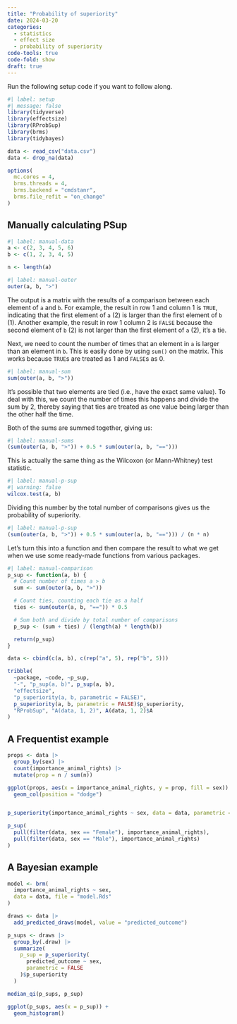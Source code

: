 ```yaml
---
title: "Probability of superiority"
date: 2024-03-20
categories:
  - statistics
  - effect size
  - probability of superiority
code-tools: true
code-fold: show
draft: true
---
```


Run the following setup code if you want to follow along.

```r
#| label: setup
#| message: false
library(tidyverse)
library(effectsize)
library(RProbSup)
library(brms)
library(tidybayes)

data <- read_csv("data.csv")
data <- drop_na(data)

options(
  mc.cores = 4,
  brms.threads = 4,
  brms.backend = "cmdstanr",
  brms.file_refit = "on_change"
)
```

## Manually calculating PSup

```r
#| label: manual-data
a <- c(2, 3, 4, 5, 6)
b <- c(1, 2, 3, 4, 5)

n <- length(a)
```

```r
#| label: manual-outer
outer(a, b, ">")
```

The output is a matrix with the results of a comparison between each element of `a` and `b`. For example, the result in row 1 and column 1 is `TRUE`, indicating that the first element of `a` (2) is larger than the first element of `b` (1). Another example, the result in row 1 column 2 is `FALSE` because the second element of `b` (2) is not larger than the first element of `a` (2), it's a tie.

Next, we need to count the number of times that an element in `a` is larger than an element in `b`. This is easily done by using `sum()` on the matrix. This works because `TRUE`s are treated as 1 and `FALSE`s as 0.

```r
#| label: manual-sum
sum(outer(a, b, ">"))
```

It's possible that two elements are tied (i.e., have the exact same value). To deal with this, we count the number of times this happens and divide the sum by 2, thereby saying that ties are treated as one value being larger than the other half the time.

Both of the sums are summed together, giving us:

```r
#| label: manual-sums
(sum(outer(a, b, ">")) + 0.5 * sum(outer(a, b, "==")))
```

This is actually the same thing as the Wilcoxon (or Mann-Whitney) test statistic.

```r
#| label: manual-p-sup
#| warning: false
wilcox.test(a, b)
```

Dividing this number by the total number of comparisons gives us the probability of superiority.

```r
#| label: manual-p-sup
(sum(outer(a, b, ">")) + 0.5 * sum(outer(a, b, "=="))) / (n * n)
```

Let's turn this into a function and then compare the result to what we get when we use some ready-made functions from various packages.

```r
#| label: manual-comparison
p_sup <- function(a, b) {
  # Count number of times a > b
  sum <- sum(outer(a, b, ">"))

  # Count ties, counting each tie as a half
  ties <- sum(outer(a, b, "==")) * 0.5

  # Sum both and divide by total number of comparisons
  p_sup <- (sum + ties) / (length(a) * length(b))

  return(p_sup)
}

data <- cbind(c(a, b), c(rep("a", 5), rep("b", 5)))

tribble(
  ~package, ~code, ~p_sup,
  "-", "p_sup(a, b)", p_sup(a, b),
  "effectsize",
  "p_superiority(a, b, parametric = FALSE)",
  p_superiority(a, b, parametric = FALSE)$p_superiority,
  "RProbSup", "A(data, 1, 2)", A(data, 1, 2)$A
)
```

## A Frequentist example

```r


props <- data |>
  group_by(sex) |>
  count(importance_animal_rights) |>
  mutate(prop = n / sum(n))

ggplot(props, aes(x = importance_animal_rights, y = prop, fill = sex)) +
  geom_col(position = "dodge")


p_superiority(importance_animal_rights ~ sex, data = data, parametric = FALSE)$p_superiority

p_sup(
  pull(filter(data, sex == "Female"), importance_animal_rights),
  pull(filter(data, sex == "Male"), importance_animal_rights)
)
```

## A Bayesian example

```r
model <- brm(
  importance_animal_rights ~ sex,
  data = data, file = "model.Rds"
)

draws <- data |>
  add_predicted_draws(model, value = "predicted_outcome")

p_sups <- draws |>
  group_by(.draw) |>
  summarize(
    p_sup = p_superiority(
      predicted_outcome ~ sex,
      parametric = FALSE
    )$p_superiority
  )

median_qi(p_sups, p_sup)

ggplot(p_sups, aes(x = p_sup)) +
  geom_histogram()
```